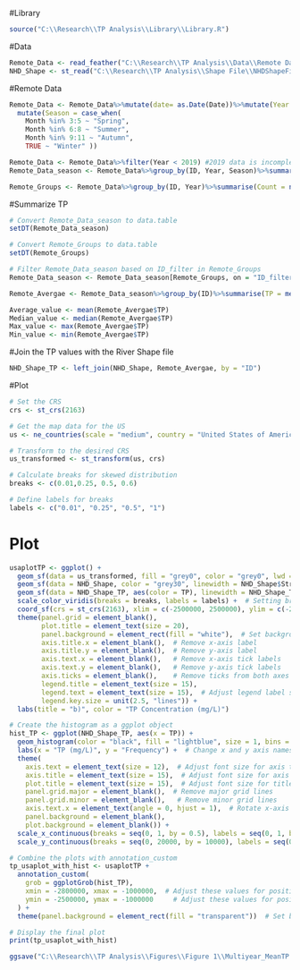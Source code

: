 #Library
```{r}
source("C:\\Research\\TP Analysis\\Library\\Library.R")
```
#Data
```{r}
Remote_Data <- read_feather("C:\\Research\\TP Analysis\\Data\\Remote Data\\CLEAR-TP.feather") #33497
NHD_Shape <- st_read("C:\\Research\\TP Analysis\\Shape File\\NHDShapeFile\\nhdplusv2_modified_v1.0.shp")
```
#Remote Data
```{r}
Remote_Data <- Remote_Data%>%mutate(date= as.Date(Date))%>%mutate(Year = year(Date), Month = month(Date))%>%
  mutate(Season = case_when(
    Month %in% 3:5 ~ "Spring",
    Month %in% 6:8 ~ "Summer",
    Month %in% 9:11 ~ "Autumn",
    TRUE ~ "Winter" ))

Remote_Data <- Remote_Data%>%filter(Year < 2019) #2019 data is incomplete
Remote_Data_season <- Remote_Data%>%group_by(ID, Year, Season)%>%summarise(TP = mean(Estimated))%>%mutate(ID_filter = paste0(ID, "_", Year))

Remote_Groups <- Remote_Data%>%group_by(ID, Year)%>%summarise(Count = n_distinct(Season))%>%filter(Count >2)%>%mutate(ID_filter= paste0(ID, "_", Year))
```
#Summarize TP 
```{r}
# Convert Remote_Data_season to data.table
setDT(Remote_Data_season)

# Convert Remote_Groups to data.table
setDT(Remote_Groups)

# Filter Remote_Data_season based on ID_filter in Remote_Groups
Remote_Data_season <- Remote_Data_season[Remote_Groups, on = "ID_filter"]

Remote_Avergae <- Remote_Data_season%>%group_by(ID)%>%summarise(TP = mean(TP))
```

```{r}
Average_value <- mean(Remote_Avergae$TP)
Median_value <- median(Remote_Avergae$TP)
Max_value <- max(Remote_Avergae$TP)
Min_value <- min(Remote_Avergae$TP)
```

#Join the TP values with the River Shape file
```{r}
NHD_Shape_TP <- left_join(NHD_Shape, Remote_Avergae, by = "ID")
```
#Plot
```{r}
# Set the CRS
crs <- st_crs(2163)

# Get the map data for the US
us <- ne_countries(scale = "medium", country = "United States of America", returnclass = "sf")

# Transform to the desired CRS
us_transformed <- st_transform(us, crs)

# Calculate breaks for skewed distribution
breaks <- c(0.01,0.25, 0.5, 0.6)

# Define labels for breaks
labels <- c("0.01", "0.25", "0.5", "1")
```
# Plot
```{r}
usaplotTP <- ggplot() + 
  geom_sf(data = us_transformed, fill = "grey0", color = "grey0", lwd = 0.8) +
  geom_sf(data = NHD_Shape, color = "grey30", linewidth = NHD_Shape$StrmOrd/4) +
  geom_sf(data = NHD_Shape_TP, aes(color = TP), linewidth = NHD_Shape_TP$StrmOrd/4) +
  scale_color_viridis(breaks = breaks, labels = labels) +  # Setting breaks and labels
  coord_sf(crs = st_crs(2163), xlim = c(-2500000, 2500000), ylim = c(-2300000, 730000)) +
  theme(panel.grid = element_blank(),
        plot.title = element_text(size = 20),  
        panel.background = element_rect(fill = "white"),  # Set background to white
        axis.title.x = element_blank(),  # Remove x-axis label
        axis.title.y = element_blank(),  # Remove y-axis label
        axis.text.x = element_blank(),   # Remove x-axis tick labels
        axis.text.y = element_blank(),   # Remove y-axis tick labels
        axis.ticks = element_blank(),    # Remove ticks from both axes
        legend.title = element_text(size = 15),
        legend.text = element_text(size = 15),  # Adjust legend label size
        legend.key.size = unit(2.5, "lines")) +
  labs(title = "b)", color = "TP Concentration (mg/L)")

# Create the histogram as a ggplot object
hist_TP <- ggplot(NHD_Shape_TP, aes(x = TP)) +
  geom_histogram(color = "black", fill = "lightblue", size = 1, bins = 10) +  # Change size for line thickness
  labs(x = "TP (mg/L)", y = "Frequency") +  # Change x and y axis names
  theme(
    axis.text = element_text(size = 12),  # Adjust font size for axis text
    axis.title = element_text(size = 15),  # Adjust font size for axis titles
    plot.title = element_text(size = 15),  # Adjust font size for title
    panel.grid.major = element_blank(),  # Remove major grid lines
    panel.grid.minor = element_blank(),   # Remove minor grid lines
    axis.text.x = element_text(angle = 0, hjust = 1),  # Rotate x-axis labels vertically
    panel.background = element_blank(), 
    plot.background = element_blank()) +  
  scale_x_continuous(breaks = seq(0, 1, by = 0.5), labels = seq(0, 1, by = 0.5), limits = c(0, 1), expand = c(0, 0)) +  # Set x-axis limits, breaks, and remove padding
  scale_y_continuous(breaks = seq(0, 20000, by = 10000), labels = seq(0, 20000, by = 10000), limits = c(0, 20000), expand = c(0, 0))  # Set y-axis breaks and labels 

# Combine the plots with annotation_custom
tp_usaplot_with_hist <- usaplotTP +
  annotation_custom(
    grob = ggplotGrob(hist_TP),
    xmin = -2800000, xmax = -1000000,  # Adjust these values for positioning
    ymin = -2500000, ymax = -1000000     # Adjust these values for positioning
  ) +
  theme(panel.background = element_rect(fill = "transparent"))  # Set background to transparent

# Display the final plot
print(tp_usaplot_with_hist)

ggsave("C:\\Research\\TP Analysis\\Figures\\Figure 1\\Multiyear_MeanTP.png", plot = tp_usaplot_with_hist, width = 10, height = 8, units = "in", dpi = 1000)
```
